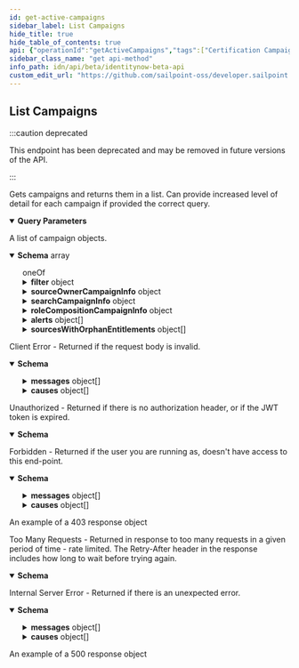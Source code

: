 ```yaml
---
id: get-active-campaigns
sidebar_label: List Campaigns
hide_title: true
hide_table_of_contents: true
api: {"operationId":"getActiveCampaigns","tags":["Certification Campaigns"],"description":"Gets campaigns and returns them in a list. Can provide increased level of detail for each campaign if provided the correct query.","security":[{"oauth2":[]}],"deprecated":true,"parameters":[{"in":"query","name":"detail","schema":{"type":"string","enum":["SLIM","FULL"]},"required":false,"description":"Determines whether slim, or increased level of detail is provided for each campaign in the returned list. Slim is the default behavior.","example":"FULL"},{"in":"query","name":"limit","description":"Max number of results to return.\nSee [V3 API Standard Collection Parameters](https://developer.sailpoint.com/idn/api/standard-collection-parameters) for more information.","required":false,"example":250,"schema":{"type":"integer","format":"int32","minimum":0,"maximum":250,"default":250}},{"in":"query","name":"offset","description":"Offset into the full result set. Usually specified with *limit* to paginate through the results.\nSee [V3 API Standard Collection Parameters](https://developer.sailpoint.com/idn/api/standard-collection-parameters) for more information.","required":false,"example":0,"schema":{"type":"integer","format":"int32","minimum":0,"default":0}},{"in":"query","name":"count","description":"If *true* it will populate the *X-Total-Count* response header with the number of results that would be returned if *limit* and *offset* were ignored.\n\nSince requesting a total count can have a performance impact, it is recommended not to send **count=true** if that value will not be used.\n\nSee [V3 API Standard Collection Parameters](https://developer.sailpoint.com/idn/api/standard-collection-parameters) for more information.","required":false,"example":true,"schema":{"type":"boolean","default":false}},{"in":"query","name":"filters","schema":{"type":"string"},"required":false,"description":"Filter results using the standard syntax described in [V3 API Standard Collection Parameters](https://developer.sailpoint.com/idn/api/standard-collection-parameters#filtering-results)\n\nFiltering is supported for the following fields and operators:\n\n**id**: *eq, in*\n\n**name**: *eq, sw*\n\n**status**: *eq, in*","example":"name eq \"Manager Campaign\""},{"in":"query","name":"sorters","schema":{"type":"string","format":"comma-separated"},"required":false,"description":"Sort results using the standard syntax described in [V3 API Standard Collection Parameters](https://developer.sailpoint.com/idn/api/standard-collection-parameters#sorting-results)\n\nSorting is supported for the following fields: **name**, **created**","example":"name"}],"responses":{"200":{"description":"A list of campaign objects.","content":{"application/json":{"schema":{"type":"array","items":{"oneOf":[{"type":"object","title":"Slim Campaign","required":["name","description","type"],"properties":{"id":{"type":"string","readOnly":true,"description":"Id of the campaign","example":"2c9079b270a266a60170a2779fcb0007"},"name":{"description":"The campaign name. If this object is part of a template, special formatting applies; see the `/campaign-templates/{id}/generate` endpoint documentation for details.","type":"string","example":"Manager Campaign"},"description":{"type":"string","description":"The campaign description. If this object is part of a template, special formatting applies; see the `/campaign-templates/{id}/generate` endpoint documentation for details.","example":"Everyone needs to be reviewed by their manager"},"deadline":{"type":"string","format":"date-time","description":"The campaign's completion deadline.","example":"2020-03-15T10:00:01.456Z"},"type":{"type":"string","description":"The type of campaign. Could be extended in the future.","enum":["MANAGER","SOURCE_OWNER","SEARCH","ROLE_COMPOSITION"],"example":"MANAGER"},"emailNotificationEnabled":{"type":"boolean","description":"Enables email notification for this campaign","default":false,"example":false},"autoRevokeAllowed":{"type":"boolean","description":"Allows auto revoke for this campaign","default":false,"example":false},"recommendationsEnabled":{"type":"boolean","description":"Enables IAI for this campaign. Accepts true even if the IAI product feature is off. If IAI is turned off then campaigns generated from this template will indicate false. The real value will then be returned if IAI is ever enabled for the org in the future.","default":false,"example":true},"status":{"type":"string","description":"The campaign's current status.","readOnly":true,"enum":["PENDING","STAGED","CANCELING","ACTIVATING","ACTIVE","COMPLETING","COMPLETED","ERROR","ARCHIVED"],"example":"ACTIVE"},"correlatedStatus":{"type":"string","description":"The correlatedStatus of the campaign. Only SOURCE_OWNER campaigns can be Uncorrelated. An Uncorrelated certification campaign only includes Uncorrelated identities (An identity is uncorrelated if it has no accounts on an authoritative source).","enum":["CORRELATED","UNCORRELATED"],"example":"CORRELATED"}}},{"type":"object","title":"Campaign","allOf":[{"type":"object","title":"Slim Campaign","required":["name","description","type"],"properties":{"id":{"type":"string","readOnly":true,"description":"Id of the campaign","example":"2c9079b270a266a60170a2779fcb0007"},"name":{"description":"The campaign name. If this object is part of a template, special formatting applies; see the `/campaign-templates/{id}/generate` endpoint documentation for details.","type":"string","example":"Manager Campaign"},"description":{"type":"string","description":"The campaign description. If this object is part of a template, special formatting applies; see the `/campaign-templates/{id}/generate` endpoint documentation for details.","example":"Everyone needs to be reviewed by their manager"},"deadline":{"type":"string","format":"date-time","description":"The campaign's completion deadline.","example":"2020-03-15T10:00:01.456Z"},"type":{"type":"string","description":"The type of campaign. Could be extended in the future.","enum":["MANAGER","SOURCE_OWNER","SEARCH","ROLE_COMPOSITION"],"example":"MANAGER"},"emailNotificationEnabled":{"type":"boolean","description":"Enables email notification for this campaign","default":false,"example":false},"autoRevokeAllowed":{"type":"boolean","description":"Allows auto revoke for this campaign","default":false,"example":false},"recommendationsEnabled":{"type":"boolean","description":"Enables IAI for this campaign. Accepts true even if the IAI product feature is off. If IAI is turned off then campaigns generated from this template will indicate false. The real value will then be returned if IAI is ever enabled for the org in the future.","default":false,"example":true},"status":{"type":"string","description":"The campaign's current status.","readOnly":true,"enum":["PENDING","STAGED","CANCELING","ACTIVATING","ACTIVE","COMPLETING","COMPLETED","ERROR","ARCHIVED"],"example":"ACTIVE"},"correlatedStatus":{"type":"string","description":"The correlatedStatus of the campaign. Only SOURCE_OWNER campaigns can be Uncorrelated. An Uncorrelated certification campaign only includes Uncorrelated identities (An identity is uncorrelated if it has no accounts on an authoritative source).","enum":["CORRELATED","UNCORRELATED"],"example":"CORRELATED"}}},{"type":"object","properties":{"created":{"type":"string","readOnly":true,"format":"date-time","description":"Created time of the campaign","example":"2020-03-03T22:15:13.611Z"},"modified":{"type":"string","readOnly":true,"format":"date-time","description":"Modified time of the campaign","example":"2020-03-03T22:20:12.674Z"},"correlatedStatus":{"description":"The correlatedStatus of the campaign. Only SOURCE_OWNER campaigns can be Uncorrelated. An Uncorrelated certification campaign only includes Uncorrelated identities (An identity is uncorrelated if it has no accounts on an authoritative source).","enum":["CORRELATED","UNCORRELATED"],"example":"CORRELATED"},"filter":{"type":"object","description":"Determines which items will be included in this campaign. The default campaign filter is used if this field is left blank.","properties":{"id":{"type":"string","description":"The ID of whatever type of filter is being used.","example":"0fbe863c063c4c88a35fd7f17e8a3df5"},"type":{"type":"string","description":"Type of the filter","enum":["CAMPAIGN_FILTER","RULE"],"example":"CAMPAIGN_FILTER"},"name":{"type":"string","description":"Name of the filter","example":"Test Filter"}}},"sunsetCommentsRequired":{"type":"boolean","description":"Determines if comments on sunset date changes are required.","default":true,"example":true},"sourceOwnerCampaignInfo":{"type":"object","description":"Must be set only if the campaign type is SOURCE_OWNER.","properties":{"sourceIds":{"type":"array","description":"The list of sources to be included in the campaign.","items":{"type":"string"},"example":["0fbe863c063c4c88a35fd7f17e8a3df5"]}}},"searchCampaignInfo":{"type":"object","description":"Must be set only if the campaign type is SEARCH.","properties":{"type":{"type":"string","description":"The type of search campaign represented.","enum":["IDENTITY","ACCESS"],"example":"ACCESS"},"description":{"type":"string","description":"Describes this search campaign. Intended for storing the query used, and possibly the number of identities selected/available.","example":"Search Campaign description"},"reviewer":{"description":"If specified, this identity or governance group will be the reviewer for all certifications in this campaign. The allowed DTO types are IDENTITY and GOVERNANCE_GROUP","allOf":[{"type":"object","properties":{"type":{"description":"DTO type","type":"string","enum":["ACCOUNT_CORRELATION_CONFIG","ACCESS_PROFILE","ACCESS_REQUEST_APPROVAL","ACCOUNT","APPLICATION","CAMPAIGN","CAMPAIGN_FILTER","CERTIFICATION","CLUSTER","CONNECTOR_SCHEMA","ENTITLEMENT","GOVERNANCE_GROUP","IDENTITY","IDENTITY_PROFILE","IDENTITY_REQUEST","LIFECYCLE_STATE","PASSWORD_POLICY","ROLE","RULE","SOD_POLICY","SOURCE","TAG","TAG_CATEGORY","TASK_RESULT","REPORT_RESULT","SOD_VIOLATION","ACCOUNT_ACTIVITY"],"example":"IDENTITY"},"id":{"type":"string","description":"ID of the object to which this reference applies","example":"2c91808568c529c60168cca6f90c1313"},"name":{"type":"string","description":"Human-readable display name of the object to which this reference applies","example":"William Wilson"}}},{"type":"object"}]},"query":{"type":"string","description":"The scope for the campaign. The campaign will cover identities returned by the query and identities that have access items returned by the query. One of `query` or `identityIds` must be set.","example":"Search Campaign query description"},"identityIds":{"type":"array","description":"A direct list of identities to include in this campaign. One of `identityIds` or `query` must be set.","items":{"type":"string"},"maxItems":1000,"example":["0fbe863c063c4c88a35fd7f17e8a3df5"]},"accessConstraints":{"type":"array","description":"Further reduces the scope of the campaign by excluding identities (from `query` or `identityIds`) that do not have this access.","items":{"type":"object","properties":{"type":{"type":"string","enum":["ENTITLEMENT","ACCESS_PROFILE","ROLE"],"description":"Type of Access","example":"ENTITLEMENT"},"ids":{"description":"Must be set only if operator is SELECTED.","type":"array","items":{"type":"string"},"example":["2c90ad2a70ace7d50170acf22ca90010"]},"operator":{"type":"string","enum":["ALL","SELECTED"],"description":"Used to determine whether the scope of the campaign should be reduced for selected ids or all.","example":"SELECTED"}},"required":["type","operator"]},"maxItems":1000}},"required":["type"]},"roleCompositionCampaignInfo":{"type":"object","description":"Optional configuration options for role composition campaigns.","properties":{"reviewer":{"description":"If specified, this identity or governance group will be the reviewer for all certifications in this campaign. The allowed DTO types are IDENTITY and GOVERNANCE_GROUP","allOf":[{"type":"object","properties":{"type":{"description":"DTO type","type":"string","enum":["ACCOUNT_CORRELATION_CONFIG","ACCESS_PROFILE","ACCESS_REQUEST_APPROVAL","ACCOUNT","APPLICATION","CAMPAIGN","CAMPAIGN_FILTER","CERTIFICATION","CLUSTER","CONNECTOR_SCHEMA","ENTITLEMENT","GOVERNANCE_GROUP","IDENTITY","IDENTITY_PROFILE","IDENTITY_REQUEST","LIFECYCLE_STATE","PASSWORD_POLICY","ROLE","RULE","SOD_POLICY","SOURCE","TAG","TAG_CATEGORY","TASK_RESULT","REPORT_RESULT","SOD_VIOLATION","ACCOUNT_ACTIVITY"],"example":"IDENTITY"},"id":{"type":"string","description":"ID of the object to which this reference applies","example":"2c91808568c529c60168cca6f90c1313"},"name":{"type":"string","description":"Human-readable display name of the object to which this reference applies","example":"William Wilson"}}},{"type":"object"}]},"roleIds":{"type":"array","description":"Optional list of roles to include in this campaign. Only one of `roleIds` and `query` may be set; if neither are set, all roles are included.","items":{"type":"string"},"example":["2c90ad2a70ace7d50170acf22ca90010"]},"remediatorRef":{"type":"object","description":"This determines who remediation tasks will be assigned to. Remediation tasks are created for each revoke decision on items in the campaign. The only legal remediator type is 'IDENTITY', and the chosen identity must be a Role Admin or Org Admin.","properties":{"type":{"type":"string","enum":["IDENTITY"],"description":"Legal Remediator Type","example":"IDENTITY"},"id":{"type":"string","description":"The ID of the remediator.","example":"2c90ad2a70ace7d50170acf22ca90010"},"name":{"type":"string","description":"The name of the remediator.","readOnly":true,"example":"Role Admin"}},"required":["type","id"]},"query":{"type":"string","description":"Optional search query to scope this campaign to a set of roles. Only one of `roleIds` and `query` may be set; if neither are set, all roles are included.","example":"Search Query"},"description":{"type":"string","description":"Describes this role composition campaign. Intended for storing the query used, and possibly the number of roles selected/available.","example":"Role Composition Description"}},"required":["remediatorRef"]},"alerts":{"type":"array","description":"A list of errors and warnings that have accumulated.","readOnly":true,"items":{"type":"object","properties":{"level":{"type":"string","enum":["ERROR","WARN","INFO"],"description":"Denotes the level of the message","example":"ERROR"},"localizations":{"type":"array","items":{"type":"object","properties":{"locale":{"type":"string","description":"The locale for the message text, a BCP 47 language tag.","example":"en-US"},"localeOrigin":{"type":"string","enum":["DEFAULT","REQUEST"],"description":"An indicator of how the locale was selected. *DEFAULT* means the locale is the system default. *REQUEST* means the locale was selected from the request context (i.e., best match based on the *Accept-Language* header). Additional values may be added in the future without notice.","example":"DEFAULT"},"text":{"type":"string","description":"Actual text of the error message in the indicated locale.","example":"The request was syntactically correct but its content is semantically invalid."}}}}}}},"totalCertifications":{"type":"integer","description":"The total number of certifications in this campaign.","readOnly":true,"example":100},"completedCertifications":{"type":"integer","description":"The number of completed certifications in this campaign.","readOnly":true,"example":10},"sourcesWithOrphanEntitlements":{"type":"array","description":"A list of sources in the campaign that contain \\\"orphan entitlements\\\" (entitlements without a corresponding Managed Attribute). An empty list indicates the campaign has no orphan entitlements. Null indicates there may be unknown orphan entitlements in the campaign (the campaign was created before this feature was implemented).","readOnly":true,"items":{"type":"object","properties":{"id":{"type":"string","description":"Id of the source","example":"2c90ad2a70ace7d50170acf22ca90010"},"type":{"type":"string","enum":["SOURCE"],"description":"Type","example":"SOURCE"},"name":{"type":"string","description":"Name of the source","example":"Source with orphan entitlements"}}}},"mandatoryCommentRequirement":{"type":"string","description":"Determines whether comments are required for decisions during certification reviews. You can require comments for all decisions, revoke-only decisions, or no decisions. By default, comments are not required for decisions.","enum":["ALL_DECISIONS","REVOKE_ONLY_DECISIONS","NO_DECISIONS"],"example":"NO_DECISIONS"}}}]}]}},"examples":{"Slim Campaign":{"description":"List of Slim Campaigns that would result from not specifying *detail* or specifying SLIM","value":[{"id":"2c918086719eec070171a7e3355a360a","name":"Manager Review","description":"A review of everyone's access by their manager.","deadline":"2020-12-25T06:00:00.123Z","type":"MANAGER","status":"ACTIVE","emailNotificationEnabled":false,"autoRevokeAllowed":false,"recommendationsEnabled":false},{"id":"7e1a731e3fb845cfbe58112ba4673ee4","name":"Search Campaign","description":"Search Campaign Info","deadline":"2022-07-26T15:42:44Z","type":"SEARCH","status":"ACTIVE","emailNotificationEnabled":false,"autoRevokeAllowed":false,"recommendationsEnabled":false},{"id":"2c918086719eec070171a7e3355a412b","name":"AD Source Review","description":"A review of our AD source.","deadline":"2020-12-25T06:00:00.123Z","type":"SOURCE_OWNER","status":"STAGED","emailNotificationEnabled":true,"autoRevokeAllowed":false,"recommendationsEnabled":false,"correlatedStatus":"CORRELATED"},{"id":"3b2e2e5821e84127b6d693d41c40623b","name":"Role Composition Campaign","description":"A review done by a role owner.","deadline":"2020-12-25T06:00:00.468Z","type":"ROLE_COMPOSITION","status":"ACTIVE","emailNotificationEnabled":false,"autoRevokeAllowed":false,"recommendationsEnabled":false}]},"Full Campaign":{"description":"List of Campaigns that would result from specifying *detail* as FULL","value":[{"id":"078696a575e045c68d6722ccdb9f101d","name":"Role Composition Campaign","description":"A review done by a role owner.","deadline":"2020-12-25T06:00:00.468Z","type":"ROLE_COMPOSITION","status":"ERROR","emailNotificationEnabled":false,"autoRevokeAllowed":false,"recommendationsEnabled":false,"created":"2022-08-02T20:29:51.065Z","modified":"2022-08-02T20:29:51.331Z","filter":{"type":"CAMPAIGN_FILTER","id":"0fbe863c063c4c88a35fd7f17e8a3df5","name":"Test Role Composition Filter"},"sunsetCommentsRequired":true,"sourceOwnerCampaignInfo":null,"searchCampaignInfo":null,"roleCompositionCampaignInfo":{"remediatorRef":{"type":"IDENTITY","id":"7ec252acbd4245548bc25df22348cb75","name":"SailPoint Support"},"reviewerId":null,"reviewer":null,"roleIds":["b15d609fc5c8434b865fe552315fda8f"],"query":null,"description":null},"alerts":[{"level":"ERROR","localizations":[{"locale":"en","localeOrigin":"DEFAULT","text":"Composite criterion must have children non-composite criterion must not."}]}],"totalCertifications":0,"completedCertifications":0,"sourcesWithOrphanEntitlements":null,"mandatoryCommentRequirement":"NO_DECISIONS"},{"id":"1be8fc1103914bf0a4e14e316b6a7b7c","name":"Manager Review","description":"A review of everyone's access by their manager.","deadline":"2020-12-25T06:00:00.468Z","type":"MANAGER","status":"STAGED","emailNotificationEnabled":false,"autoRevokeAllowed":false,"recommendationsEnabled":false,"created":"2022-08-02T19:00:27.731Z","modified":"2022-08-02T19:00:34.391Z","filter":{"type":"CAMPAIGN_FILTER","id":"0fbe863c063c4c88a35fd7f17e8a3df5","name":"Test Manager Filter"},"sunsetCommentsRequired":true,"sourceOwnerCampaignInfo":null,"searchCampaignInfo":null,"roleCompositionCampaignInfo":null,"alerts":null,"totalCertifications":5,"completedCertifications":0,"sourcesWithOrphanEntitlements":[],"mandatoryCommentRequirement":"NO_DECISIONS"},{"id":"7e1a731e3fb845cfbe58112ba4673ee4","name":"Search Campaign","description":"Search Campaign for Identities","deadline":"2022-07-26T15:42:44Z","type":"SEARCH","status":"ACTIVE","emailNotificationEnabled":false,"autoRevokeAllowed":false,"recommendationsEnabled":false,"created":"2022-07-25T15:42:18.276Z","modified":"2022-07-25T15:42:53.718Z","filter":{"type":"CAMPAIGN_FILTER","id":"0fbe863c063c4c88a35fd7f17e8a3df5","name":"Test Search Filter"},"sunsetCommentsRequired":true,"sourceOwnerCampaignInfo":null,"searchCampaignInfo":{"type":"IDENTITY","description":"Example of Search Campaign","reviewer":{"type":"IDENTITY","id":"7ec252acbd4245548bc25df22348cb75","name":null},"query":"user","identityIds":null,"accessConstraints":[]},"roleCompositionCampaignInfo":null,"alerts":null,"totalCertifications":6,"completedCertifications":0,"sourcesWithOrphanEntitlements":[],"mandatoryCommentRequirement":"NO_DECISIONS"},{"id":"ad3cf3dd50394b1bad646de4bc51b999","name":"Source Owner Campaign","description":"Example for Source Owner Campaign","deadline":"2022-08-10T17:09:02Z","type":"SOURCE_OWNER","status":"ACTIVE","emailNotificationEnabled":true,"autoRevokeAllowed":false,"recommendationsEnabled":false,"created":"2022-07-27T17:04:19.027Z","modified":"2022-07-27T17:09:13.925Z","filter":{"type":"CAMPAIGN_FILTER","id":"0fbe863c063c4c88a35fd7f17e8a3df5","name":"Test Source Owner Filter"},"sunsetCommentsRequired":true,"sourceOwnerCampaignInfo":{"sourceIds":["2c91808781fd5aea01821200dc88318e"]},"searchCampaignInfo":null,"roleCompositionCampaignInfo":null,"alerts":null,"totalCertifications":2,"completedCertifications":0,"sourcesWithOrphanEntitlements":[],"correlatedStatus":"CORRELATED","mandatoryCommentRequirement":"NO_DECISIONS"}]}}}}},"400":{"description":"Client Error - Returned if the request body is invalid.","content":{"application/json":{"schema":{"type":"object","properties":{"detailCode":{"type":"string","description":"Fine-grained error code providing more detail of the error.","example":"400.1 Bad Request Content"},"trackingId":{"type":"string","description":"Unique tracking id for the error.","example":"e7eab60924f64aa284175b9fa3309599"},"messages":{"type":"array","description":"Generic localized reason for error","items":{"type":"object","properties":{"locale":{"type":"string","description":"The locale for the message text, a BCP 47 language tag.","example":"en-US"},"localeOrigin":{"type":"string","enum":["DEFAULT","REQUEST"],"description":"An indicator of how the locale was selected. *DEFAULT* means the locale is the system default. *REQUEST* means the locale was selected from the request context (i.e., best match based on the *Accept-Language* header). Additional values may be added in the future without notice.","example":"DEFAULT"},"text":{"type":"string","description":"Actual text of the error message in the indicated locale.","example":"The request was syntactically correct but its content is semantically invalid."}}}},"causes":{"type":"array","description":"Plain-text descriptive reasons to provide additional detail to the text provided in the messages field","items":{"type":"object","properties":{"locale":{"type":"string","description":"The locale for the message text, a BCP 47 language tag.","example":"en-US"},"localeOrigin":{"type":"string","enum":["DEFAULT","REQUEST"],"description":"An indicator of how the locale was selected. *DEFAULT* means the locale is the system default. *REQUEST* means the locale was selected from the request context (i.e., best match based on the *Accept-Language* header). Additional values may be added in the future without notice.","example":"DEFAULT"},"text":{"type":"string","description":"Actual text of the error message in the indicated locale.","example":"The request was syntactically correct but its content is semantically invalid."}}}}}}}}},"401":{"description":"Unauthorized - Returned if there is no authorization header, or if the JWT token is expired.","content":{"application/json":{"schema":{"type":"object","properties":{"error":{"description":"A message describing the error","example":"JWT validation failed: JWT is expired"}}}}}},"403":{"description":"Forbidden - Returned if the user you are running as, doesn't have access to this end-point.","content":{"application/json":{"schema":{"type":"object","properties":{"detailCode":{"type":"string","description":"Fine-grained error code providing more detail of the error.","example":"400.1 Bad Request Content"},"trackingId":{"type":"string","description":"Unique tracking id for the error.","example":"e7eab60924f64aa284175b9fa3309599"},"messages":{"type":"array","description":"Generic localized reason for error","items":{"type":"object","properties":{"locale":{"type":"string","description":"The locale for the message text, a BCP 47 language tag.","example":"en-US"},"localeOrigin":{"type":"string","enum":["DEFAULT","REQUEST"],"description":"An indicator of how the locale was selected. *DEFAULT* means the locale is the system default. *REQUEST* means the locale was selected from the request context (i.e., best match based on the *Accept-Language* header). Additional values may be added in the future without notice.","example":"DEFAULT"},"text":{"type":"string","description":"Actual text of the error message in the indicated locale.","example":"The request was syntactically correct but its content is semantically invalid."}}}},"causes":{"type":"array","description":"Plain-text descriptive reasons to provide additional detail to the text provided in the messages field","items":{"type":"object","properties":{"locale":{"type":"string","description":"The locale for the message text, a BCP 47 language tag.","example":"en-US"},"localeOrigin":{"type":"string","enum":["DEFAULT","REQUEST"],"description":"An indicator of how the locale was selected. *DEFAULT* means the locale is the system default. *REQUEST* means the locale was selected from the request context (i.e., best match based on the *Accept-Language* header). Additional values may be added in the future without notice.","example":"DEFAULT"},"text":{"type":"string","description":"Actual text of the error message in the indicated locale.","example":"The request was syntactically correct but its content is semantically invalid."}}}}}},"examples":{"403":{"summary":"An example of a 403 response object","value":{"detailCode":"403 Forbidden","trackingId":"b21b1f7ce4da4d639f2c62a57171b427","messages":[{"locale":"en-US","localeOrigin":"DEFAULT","text":"The server understood the request but refuses to authorize it."}]}}}}}},"429":{"description":"Too Many Requests - Returned in response to too many requests in a given period of time - rate limited. The Retry-After header in the response includes how long to wait before trying again.","content":{"application/json":{"schema":{"type":"object","properties":{"message":{"description":"A message describing the error","example":" Rate Limit Exceeded "}}}}}},"500":{"description":"Internal Server Error - Returned if there is an unexpected error.","content":{"application/json":{"schema":{"type":"object","properties":{"detailCode":{"type":"string","description":"Fine-grained error code providing more detail of the error.","example":"400.1 Bad Request Content"},"trackingId":{"type":"string","description":"Unique tracking id for the error.","example":"e7eab60924f64aa284175b9fa3309599"},"messages":{"type":"array","description":"Generic localized reason for error","items":{"type":"object","properties":{"locale":{"type":"string","description":"The locale for the message text, a BCP 47 language tag.","example":"en-US"},"localeOrigin":{"type":"string","enum":["DEFAULT","REQUEST"],"description":"An indicator of how the locale was selected. *DEFAULT* means the locale is the system default. *REQUEST* means the locale was selected from the request context (i.e., best match based on the *Accept-Language* header). Additional values may be added in the future without notice.","example":"DEFAULT"},"text":{"type":"string","description":"Actual text of the error message in the indicated locale.","example":"The request was syntactically correct but its content is semantically invalid."}}}},"causes":{"type":"array","description":"Plain-text descriptive reasons to provide additional detail to the text provided in the messages field","items":{"type":"object","properties":{"locale":{"type":"string","description":"The locale for the message text, a BCP 47 language tag.","example":"en-US"},"localeOrigin":{"type":"string","enum":["DEFAULT","REQUEST"],"description":"An indicator of how the locale was selected. *DEFAULT* means the locale is the system default. *REQUEST* means the locale was selected from the request context (i.e., best match based on the *Accept-Language* header). Additional values may be added in the future without notice.","example":"DEFAULT"},"text":{"type":"string","description":"Actual text of the error message in the indicated locale.","example":"The request was syntactically correct but its content is semantically invalid."}}}}}},"examples":{"500":{"summary":"An example of a 500 response object","value":{"detailCode":"500.0 Internal Fault","trackingId":"b21b1f7ce4da4d639f2c62a57171b427","messages":[{"locale":"en-US","localeOrigin":"DEFAULT","text":"An internal fault occurred."}]}}}}}}},"method":"get","path":"/campaigns","servers":[{"url":"https://{tenant}.api.identitynow.com/beta","description":"This is the beta API server.","variables":{"tenant":{"default":"sailpoint","description":"This is the name of your tenant, typically your company's name."}}}],"securitySchemes":{"oauth2":{"type":"oauth2","description":"OAuth2 Bearer token (JWT). See [IdentityNow REST API Authentication](https://developer.sailpoint.com/idn/api/authentication) for more information.\n- Directions for generating a [personal access token](https://developer.sailpoint.com/idn/api/authentication#personal-access-tokens)\n- Directions using [client credentials flow](https://developer.sailpoint.com/idn/api/authentication#client-credentials-grant-flow)\n- Directions for using [authorization code flow](https://developer.sailpoint.com/idn/api/authentication#authorization-code-grant-flow)\n\nWhich authentication method should I choose?  See our [guide](https://developer.sailpoint.com/idn/api/authentication#which-oauth-20-grant-flow-should-i-use)\n\nLearn more about how to find your `tokenUrl` and `authorizationUrl` [in our docs](https://developer.sailpoint.com/idn/api/authentication#find-your-tenants-oauth-details)\n","flows":{"clientCredentials":{"tokenUrl":"https://tenant.api.identitynow.com/oauth/token","scopes":{"sp:scopes:default":"default scope","sp:scopes:all":"access to all scopes"}},"authorizationCode":{"authorizationUrl":"https://tenant.identitynow.com/oauth/authorize","tokenUrl":"https://tenant.api.identitynow.com/oauth/token","scopes":{"sp:scopes:default":"default scope","sp:scopes:all":"access to all scopes"}}}}},"info":{"title":"IdentityNow Beta API","description":"Use these APIs to interact with the IdentityNow platform to achieve repeatable, automated processes with greater scalability. These APIs are in beta and are subject to change. We encourage you to join the SailPoint Developer Community forum at https://developer.sailpoint.com/discuss to connect with other developers using our APIs.","termsOfService":"https://developer.sailpoint.com/discuss/tos","contact":{"name":"Developer Relations","url":"https://developer.sailpoint.com/discuss/api-help"},"license":{"name":"MIT","url":"https://opensource.org/licenses/MIT"},"version":"3.1.0-beta"},"postman":{"name":"List Campaigns","description":{"content":"Gets campaigns and returns them in a list. Can provide increased level of detail for each campaign if provided the correct query.","type":"text/plain"},"url":{"path":["campaigns"],"host":["{{baseUrl}}"],"query":[{"disabled":false,"description":{"content":"Determines whether slim, or increased level of detail is provided for each campaign in the returned list. Slim is the default behavior.","type":"text/plain"},"key":"detail","value":""},{"disabled":false,"description":{"content":"Max number of results to return.\nSee [V3 API Standard Collection Parameters](https://developer.sailpoint.com/idn/api/standard-collection-parameters) for more information.","type":"text/plain"},"key":"limit","value":""},{"disabled":false,"description":{"content":"Offset into the full result set. Usually specified with *limit* to paginate through the results.\nSee [V3 API Standard Collection Parameters](https://developer.sailpoint.com/idn/api/standard-collection-parameters) for more information.","type":"text/plain"},"key":"offset","value":""},{"disabled":false,"description":{"content":"If *true* it will populate the *X-Total-Count* response header with the number of results that would be returned if *limit* and *offset* were ignored.\n\nSince requesting a total count can have a performance impact, it is recommended not to send **count=true** if that value will not be used.\n\nSee [V3 API Standard Collection Parameters](https://developer.sailpoint.com/idn/api/standard-collection-parameters) for more information.","type":"text/plain"},"key":"count","value":""},{"disabled":false,"description":{"content":"Filter results using the standard syntax described in [V3 API Standard Collection Parameters](https://developer.sailpoint.com/idn/api/standard-collection-parameters#filtering-results)\n\nFiltering is supported for the following fields and operators:\n\n**id**: *eq, in*\n\n**name**: *eq, sw*\n\n**status**: *eq, in*","type":"text/plain"},"key":"filters","value":""},{"disabled":false,"description":{"content":"Sort results using the standard syntax described in [V3 API Standard Collection Parameters](https://developer.sailpoint.com/idn/api/standard-collection-parameters#sorting-results)\n\nSorting is supported for the following fields: **name**, **created**","type":"text/plain"},"key":"sorters","value":""}],"variable":[]},"header":[{"key":"Accept","value":"application/json"}],"method":"GET","auth":{"type":"oauth2","oauth2":[]}}}
sidebar_class_name: "get api-method"
info_path: idn/api/beta/identitynow-beta-api
custom_edit_url: "https://github.com/sailpoint-oss/developer.sailpoint.com/issues/new?assignees=&labels=&template=bug-report.md&title=%5BBug%5D+Your+Bug+Report+Here Requesting changes to 'List Campaigns' (get-active-campaigns)"
---
```



## List Campaigns

:::caution deprecated

This endpoint has been deprecated and may be removed in future versions of the API.

:::

Gets campaigns and returns them in a list. Can provide increased level of detail for each campaign if provided the correct query.

<details style={{"marginBottom":"1rem"}} data-collapsed={false} open={true}><summary style={{}}><strong>Query Parameters</strong></summary><div><ul><ParamsItem className={"paramsItem"} param={{"in":"query","name":"detail","schema":{"type":"string","enum":["SLIM","FULL"]},"required":false,"description":"Determines whether slim, or increased level of detail is provided for each campaign in the returned list. Slim is the default behavior.","example":"FULL"}}></ParamsItem><ParamsItem className={"paramsItem"} param={{"in":"query","name":"limit","description":"Max number of results to return.\nSee [V3 API Standard Collection Parameters](https://developer.sailpoint.com/idn/api/standard-collection-parameters) for more information.","required":false,"example":250,"schema":{"type":"integer","format":"int32","minimum":0,"maximum":250,"default":250}}}></ParamsItem><ParamsItem className={"paramsItem"} param={{"in":"query","name":"offset","description":"Offset into the full result set. Usually specified with *limit* to paginate through the results.\nSee [V3 API Standard Collection Parameters](https://developer.sailpoint.com/idn/api/standard-collection-parameters) for more information.","required":false,"example":0,"schema":{"type":"integer","format":"int32","minimum":0,"default":0}}}></ParamsItem><ParamsItem className={"paramsItem"} param={{"in":"query","name":"count","description":"If *true* it will populate the *X-Total-Count* response header with the number of results that would be returned if *limit* and *offset* were ignored.\n\nSince requesting a total count can have a performance impact, it is recommended not to send **count=true** if that value will not be used.\n\nSee [V3 API Standard Collection Parameters](https://developer.sailpoint.com/idn/api/standard-collection-parameters) for more information.","required":false,"example":true,"schema":{"type":"boolean","default":false}}}></ParamsItem><ParamsItem className={"paramsItem"} param={{"in":"query","name":"filters","schema":{"type":"string"},"required":false,"description":"Filter results using the standard syntax described in [V3 API Standard Collection Parameters](https://developer.sailpoint.com/idn/api/standard-collection-parameters#filtering-results)\n\nFiltering is supported for the following fields and operators:\n\n**id**: *eq, in*\n\n**name**: *eq, sw*\n\n**status**: *eq, in*","example":"name eq \"Manager Campaign\""}}></ParamsItem><ParamsItem className={"paramsItem"} param={{"in":"query","name":"sorters","schema":{"type":"string","format":"comma-separated"},"required":false,"description":"Sort results using the standard syntax described in [V3 API Standard Collection Parameters](https://developer.sailpoint.com/idn/api/standard-collection-parameters#sorting-results)\n\nSorting is supported for the following fields: **name**, **created**","example":"name"}}></ParamsItem></ul></div></details><div><ApiTabs><TabItem label={"200"} value={"200"}><div>

A list of campaign objects.

</div><div><MimeTabs schemaType={"response"}><TabItem label={"application/json"} value={"application/json"}><SchemaTabs><TabItem label={"Schema"} value={"Schema"}><details style={{}} data-collapsed={false} open={true}><summary style={{"textAlign":"left"}}><strong>Schema</strong><span style={{"opacity":"0.6"}}> array</span></summary><div style={{"textAlign":"left","marginLeft":"1rem"}}></div><ul style={{"marginLeft":"1rem"}}><div><div><span className={"badge badge--info"}>oneOf</span><SchemaTabs><TabItem label={"Slim Campaign"} value={"0-item-properties"}><SchemaItem collapsible={false} name={"id"} required={false} deprecated={undefined} schemaDescription={"Id of the campaign"} schemaName={"string"} qualifierMessage={undefined} defaultValue={undefined}></SchemaItem><SchemaItem collapsible={false} name={"name"} required={false} deprecated={undefined} schemaDescription={"The campaign name. If this object is part of a template, special formatting applies; see the `/campaign-templates/{id}/generate` endpoint documentation for details."} schemaName={"string"} qualifierMessage={undefined} defaultValue={undefined}></SchemaItem><SchemaItem collapsible={false} name={"description"} required={false} deprecated={undefined} schemaDescription={"The campaign description. If this object is part of a template, special formatting applies; see the `/campaign-templates/{id}/generate` endpoint documentation for details."} schemaName={"string"} qualifierMessage={undefined} defaultValue={undefined}></SchemaItem><SchemaItem collapsible={false} name={"deadline"} required={false} deprecated={undefined} schemaDescription={"The campaign's completion deadline."} schemaName={"date-time"} qualifierMessage={undefined} defaultValue={undefined}></SchemaItem><SchemaItem collapsible={false} name={"type"} required={false} deprecated={undefined} schemaDescription={"The type of campaign. Could be extended in the future."} schemaName={"string"} qualifierMessage={"**Possible values:** [`MANAGER`, `SOURCE_OWNER`, `SEARCH`, `ROLE_COMPOSITION`]"} defaultValue={undefined}></SchemaItem><SchemaItem collapsible={false} name={"emailNotificationEnabled"} required={false} deprecated={undefined} schemaDescription={"Enables email notification for this campaign"} schemaName={"boolean"} qualifierMessage={undefined} defaultValue={false}></SchemaItem><SchemaItem collapsible={false} name={"autoRevokeAllowed"} required={false} deprecated={undefined} schemaDescription={"Allows auto revoke for this campaign"} schemaName={"boolean"} qualifierMessage={undefined} defaultValue={false}></SchemaItem><SchemaItem collapsible={false} name={"recommendationsEnabled"} required={false} deprecated={undefined} schemaDescription={"Enables IAI for this campaign. Accepts true even if the IAI product feature is off. If IAI is turned off then campaigns generated from this template will indicate false. The real value will then be returned if IAI is ever enabled for the org in the future."} schemaName={"boolean"} qualifierMessage={undefined} defaultValue={false}></SchemaItem><SchemaItem collapsible={false} name={"status"} required={false} deprecated={undefined} schemaDescription={"The campaign's current status."} schemaName={"string"} qualifierMessage={"**Possible values:** [`PENDING`, `STAGED`, `CANCELING`, `ACTIVATING`, `ACTIVE`, `COMPLETING`, `COMPLETED`, `ERROR`, `ARCHIVED`]"} defaultValue={undefined}></SchemaItem><SchemaItem collapsible={false} name={"correlatedStatus"} required={false} deprecated={undefined} schemaDescription={"The correlatedStatus of the campaign. Only SOURCE_OWNER campaigns can be Uncorrelated. An Uncorrelated certification campaign only includes Uncorrelated identities (An identity is uncorrelated if it has no accounts on an authoritative source)."} schemaName={"string"} qualifierMessage={"**Possible values:** [`CORRELATED`, `UNCORRELATED`]"} defaultValue={undefined}></SchemaItem></TabItem><TabItem label={"Campaign"} value={"1-item-properties"}><SchemaItem collapsible={false} name={"id"} required={false} deprecated={undefined} schemaDescription={"Id of the campaign"} schemaName={"string"} qualifierMessage={undefined} defaultValue={undefined}></SchemaItem><SchemaItem collapsible={false} name={"name"} required={false} deprecated={undefined} schemaDescription={"The campaign name. If this object is part of a template, special formatting applies; see the `/campaign-templates/{id}/generate` endpoint documentation for details."} schemaName={"string"} qualifierMessage={undefined} defaultValue={undefined}></SchemaItem><SchemaItem collapsible={false} name={"description"} required={false} deprecated={undefined} schemaDescription={"The campaign description. If this object is part of a template, special formatting applies; see the `/campaign-templates/{id}/generate` endpoint documentation for details."} schemaName={"string"} qualifierMessage={undefined} defaultValue={undefined}></SchemaItem><SchemaItem collapsible={false} name={"deadline"} required={false} deprecated={undefined} schemaDescription={"The campaign's completion deadline."} schemaName={"date-time"} qualifierMessage={undefined} defaultValue={undefined}></SchemaItem><SchemaItem collapsible={false} name={"type"} required={false} deprecated={undefined} schemaDescription={"The type of campaign. Could be extended in the future."} schemaName={"string"} qualifierMessage={"**Possible values:** [`MANAGER`, `SOURCE_OWNER`, `SEARCH`, `ROLE_COMPOSITION`]"} defaultValue={undefined}></SchemaItem><SchemaItem collapsible={false} name={"emailNotificationEnabled"} required={false} deprecated={undefined} schemaDescription={"Enables email notification for this campaign"} schemaName={"boolean"} qualifierMessage={undefined} defaultValue={false}></SchemaItem><SchemaItem collapsible={false} name={"autoRevokeAllowed"} required={false} deprecated={undefined} schemaDescription={"Allows auto revoke for this campaign"} schemaName={"boolean"} qualifierMessage={undefined} defaultValue={false}></SchemaItem><SchemaItem collapsible={false} name={"recommendationsEnabled"} required={false} deprecated={undefined} schemaDescription={"Enables IAI for this campaign. Accepts true even if the IAI product feature is off. If IAI is turned off then campaigns generated from this template will indicate false. The real value will then be returned if IAI is ever enabled for the org in the future."} schemaName={"boolean"} qualifierMessage={undefined} defaultValue={false}></SchemaItem><SchemaItem collapsible={false} name={"status"} required={false} deprecated={undefined} schemaDescription={"The campaign's current status."} schemaName={"string"} qualifierMessage={"**Possible values:** [`PENDING`, `STAGED`, `CANCELING`, `ACTIVATING`, `ACTIVE`, `COMPLETING`, `COMPLETED`, `ERROR`, `ARCHIVED`]"} defaultValue={undefined}></SchemaItem><SchemaItem collapsible={false} name={"correlatedStatus"} required={false} deprecated={undefined} schemaDescription={"The correlatedStatus of the campaign. Only SOURCE_OWNER campaigns can be Uncorrelated. An Uncorrelated certification campaign only includes Uncorrelated identities (An identity is uncorrelated if it has no accounts on an authoritative source)."} schemaName={"string"} qualifierMessage={"**Possible values:** [`CORRELATED`, `UNCORRELATED`]"} defaultValue={undefined}></SchemaItem><SchemaItem collapsible={false} name={"created"} required={false} deprecated={undefined} schemaDescription={"Created time of the campaign"} schemaName={"date-time"} qualifierMessage={undefined} defaultValue={undefined}></SchemaItem><SchemaItem collapsible={false} name={"modified"} required={false} deprecated={undefined} schemaDescription={"Modified time of the campaign"} schemaName={"date-time"} qualifierMessage={undefined} defaultValue={undefined}></SchemaItem><SchemaItem collapsible={true} className={"schemaItem"}><details style={{}}><summary style={{}}><strong>filter</strong><span style={{"opacity":"0.6"}}> object</span></summary><div style={{"marginLeft":"1rem"}}><div style={{"marginTop":".5rem","marginBottom":".5rem"}}>

Determines which items will be included in this campaign. The default campaign filter is used if this field is left blank.

</div><SchemaItem collapsible={false} name={"id"} required={false} deprecated={undefined} schemaDescription={"The ID of whatever type of filter is being used."} schemaName={"string"} qualifierMessage={undefined} defaultValue={undefined}></SchemaItem><SchemaItem collapsible={false} name={"type"} required={false} deprecated={undefined} schemaDescription={"Type of the filter"} schemaName={"string"} qualifierMessage={"**Possible values:** [`CAMPAIGN_FILTER`, `RULE`]"} defaultValue={undefined}></SchemaItem><SchemaItem collapsible={false} name={"name"} required={false} deprecated={undefined} schemaDescription={"Name of the filter"} schemaName={"string"} qualifierMessage={undefined} defaultValue={undefined}></SchemaItem></div></details></SchemaItem><SchemaItem collapsible={false} name={"sunsetCommentsRequired"} required={false} deprecated={undefined} schemaDescription={"Determines if comments on sunset date changes are required."} schemaName={"boolean"} qualifierMessage={undefined} defaultValue={true}></SchemaItem><SchemaItem collapsible={true} className={"schemaItem"}><details style={{}}><summary style={{}}><strong>sourceOwnerCampaignInfo</strong><span style={{"opacity":"0.6"}}> object</span></summary><div style={{"marginLeft":"1rem"}}><div style={{"marginTop":".5rem","marginBottom":".5rem"}}>

Must be set only if the campaign type is SOURCE_OWNER.

</div><SchemaItem collapsible={false} name={"sourceIds"} required={false} deprecated={undefined} schemaDescription={"The list of sources to be included in the campaign."} schemaName={"string[]"} qualifierMessage={undefined} defaultValue={undefined}></SchemaItem></div></details></SchemaItem><SchemaItem collapsible={true} className={"schemaItem"}><details style={{}}><summary style={{}}><strong>searchCampaignInfo</strong><span style={{"opacity":"0.6"}}> object</span></summary><div style={{"marginLeft":"1rem"}}><div style={{"marginTop":".5rem","marginBottom":".5rem"}}>

Must be set only if the campaign type is SEARCH.

</div><SchemaItem collapsible={false} name={"type"} required={false} deprecated={undefined} schemaDescription={"The type of search campaign represented."} schemaName={"string"} qualifierMessage={"**Possible values:** [`IDENTITY`, `ACCESS`]"} defaultValue={undefined}></SchemaItem><SchemaItem collapsible={false} name={"description"} required={false} deprecated={undefined} schemaDescription={"Describes this search campaign. Intended for storing the query used, and possibly the number of identities selected/available."} schemaName={"string"} qualifierMessage={undefined} defaultValue={undefined}></SchemaItem><SchemaItem collapsible={true} className={"schemaItem"}><details style={{}}><summary style={{}}><strong>reviewer</strong><span style={{"opacity":"0.6"}}> object</span></summary><div style={{"marginLeft":"1rem"}}><div style={{"marginTop":".5rem","marginBottom":".5rem"}}>

If specified, this identity or governance group will be the reviewer for all certifications in this campaign. The allowed DTO types are IDENTITY and GOVERNANCE_GROUP

</div><SchemaItem collapsible={false} name={"type"} required={false} deprecated={undefined} schemaDescription={"DTO type"} schemaName={"string"} qualifierMessage={"**Possible values:** [`ACCOUNT_CORRELATION_CONFIG`, `ACCESS_PROFILE`, `ACCESS_REQUEST_APPROVAL`, `ACCOUNT`, `APPLICATION`, `CAMPAIGN`, `CAMPAIGN_FILTER`, `CERTIFICATION`, `CLUSTER`, `CONNECTOR_SCHEMA`, `ENTITLEMENT`, `GOVERNANCE_GROUP`, `IDENTITY`, `IDENTITY_PROFILE`, `IDENTITY_REQUEST`, `LIFECYCLE_STATE`, `PASSWORD_POLICY`, `ROLE`, `RULE`, `SOD_POLICY`, `SOURCE`, `TAG`, `TAG_CATEGORY`, `TASK_RESULT`, `REPORT_RESULT`, `SOD_VIOLATION`, `ACCOUNT_ACTIVITY`]"} defaultValue={undefined}></SchemaItem><SchemaItem collapsible={false} name={"id"} required={false} deprecated={undefined} schemaDescription={"ID of the object to which this reference applies"} schemaName={"string"} qualifierMessage={undefined} defaultValue={undefined}></SchemaItem><SchemaItem collapsible={false} name={"name"} required={false} deprecated={undefined} schemaDescription={"Human-readable display name of the object to which this reference applies"} schemaName={"string"} qualifierMessage={undefined} defaultValue={undefined}></SchemaItem></div></details></SchemaItem><SchemaItem collapsible={false} name={"query"} required={false} deprecated={undefined} schemaDescription={"The scope for the campaign. The campaign will cover identities returned by the query and identities that have access items returned by the query. One of `query` or `identityIds` must be set."} schemaName={"string"} qualifierMessage={undefined} defaultValue={undefined}></SchemaItem><SchemaItem collapsible={false} name={"identityIds"} required={false} deprecated={undefined} schemaDescription={"A direct list of identities to include in this campaign. One of `identityIds` or `query` must be set."} schemaName={"string[]"} qualifierMessage={"**Possible values:** `<= 1000`"} defaultValue={undefined}></SchemaItem><SchemaItem collapsible={true} className={"schemaItem"}><details style={{}}><summary style={{}}><strong>accessConstraints</strong><span style={{"opacity":"0.6"}}> object[]</span></summary><div style={{"marginLeft":"1rem"}}><div style={{"marginTop":".5rem","marginBottom":".5rem"}}>

**Possible values:** `<= 1000`

</div><div style={{"marginTop":".5rem","marginBottom":".5rem"}}>

Further reduces the scope of the campaign by excluding identities (from `query` or `identityIds`) that do not have this access.

</div><SchemaItem collapsible={false} name={"type"} required={false} deprecated={undefined} schemaDescription={"Type of Access"} schemaName={"string"} qualifierMessage={"**Possible values:** [`ENTITLEMENT`, `ACCESS_PROFILE`, `ROLE`]"} defaultValue={undefined}></SchemaItem><SchemaItem collapsible={false} name={"ids"} required={false} deprecated={undefined} schemaDescription={"Must be set only if operator is SELECTED."} schemaName={"string[]"} qualifierMessage={undefined} defaultValue={undefined}></SchemaItem><SchemaItem collapsible={false} name={"operator"} required={false} deprecated={undefined} schemaDescription={"Used to determine whether the scope of the campaign should be reduced for selected ids or all."} schemaName={"string"} qualifierMessage={"**Possible values:** [`ALL`, `SELECTED`]"} defaultValue={undefined}></SchemaItem></div></details></SchemaItem></div></details></SchemaItem><SchemaItem collapsible={true} className={"schemaItem"}><details style={{}}><summary style={{}}><strong>roleCompositionCampaignInfo</strong><span style={{"opacity":"0.6"}}> object</span></summary><div style={{"marginLeft":"1rem"}}><div style={{"marginTop":".5rem","marginBottom":".5rem"}}>

Optional configuration options for role composition campaigns.

</div><SchemaItem collapsible={true} className={"schemaItem"}><details style={{}}><summary style={{}}><strong>reviewer</strong><span style={{"opacity":"0.6"}}> object</span></summary><div style={{"marginLeft":"1rem"}}><div style={{"marginTop":".5rem","marginBottom":".5rem"}}>

If specified, this identity or governance group will be the reviewer for all certifications in this campaign. The allowed DTO types are IDENTITY and GOVERNANCE_GROUP

</div><SchemaItem collapsible={false} name={"type"} required={false} deprecated={undefined} schemaDescription={"DTO type"} schemaName={"string"} qualifierMessage={"**Possible values:** [`ACCOUNT_CORRELATION_CONFIG`, `ACCESS_PROFILE`, `ACCESS_REQUEST_APPROVAL`, `ACCOUNT`, `APPLICATION`, `CAMPAIGN`, `CAMPAIGN_FILTER`, `CERTIFICATION`, `CLUSTER`, `CONNECTOR_SCHEMA`, `ENTITLEMENT`, `GOVERNANCE_GROUP`, `IDENTITY`, `IDENTITY_PROFILE`, `IDENTITY_REQUEST`, `LIFECYCLE_STATE`, `PASSWORD_POLICY`, `ROLE`, `RULE`, `SOD_POLICY`, `SOURCE`, `TAG`, `TAG_CATEGORY`, `TASK_RESULT`, `REPORT_RESULT`, `SOD_VIOLATION`, `ACCOUNT_ACTIVITY`]"} defaultValue={undefined}></SchemaItem><SchemaItem collapsible={false} name={"id"} required={false} deprecated={undefined} schemaDescription={"ID of the object to which this reference applies"} schemaName={"string"} qualifierMessage={undefined} defaultValue={undefined}></SchemaItem><SchemaItem collapsible={false} name={"name"} required={false} deprecated={undefined} schemaDescription={"Human-readable display name of the object to which this reference applies"} schemaName={"string"} qualifierMessage={undefined} defaultValue={undefined}></SchemaItem></div></details></SchemaItem><SchemaItem collapsible={false} name={"roleIds"} required={false} deprecated={undefined} schemaDescription={"Optional list of roles to include in this campaign. Only one of `roleIds` and `query` may be set; if neither are set, all roles are included."} schemaName={"string[]"} qualifierMessage={undefined} defaultValue={undefined}></SchemaItem><SchemaItem collapsible={true} className={"schemaItem"}><details style={{}}><summary style={{}}><strong>remediatorRef</strong><span style={{"opacity":"0.6"}}> object</span></summary><div style={{"marginLeft":"1rem"}}><div style={{"marginTop":".5rem","marginBottom":".5rem"}}>

This determines who remediation tasks will be assigned to. Remediation tasks are created for each revoke decision on items in the campaign. The only legal remediator type is 'IDENTITY', and the chosen identity must be a Role Admin or Org Admin.

</div><SchemaItem collapsible={false} name={"type"} required={false} deprecated={undefined} schemaDescription={"Legal Remediator Type"} schemaName={"string"} qualifierMessage={"**Possible values:** [`IDENTITY`]"} defaultValue={undefined}></SchemaItem><SchemaItem collapsible={false} name={"id"} required={false} deprecated={undefined} schemaDescription={"The ID of the remediator."} schemaName={"string"} qualifierMessage={undefined} defaultValue={undefined}></SchemaItem><SchemaItem collapsible={false} name={"name"} required={false} deprecated={undefined} schemaDescription={"The name of the remediator."} schemaName={"string"} qualifierMessage={undefined} defaultValue={undefined}></SchemaItem></div></details></SchemaItem><SchemaItem collapsible={false} name={"query"} required={false} deprecated={undefined} schemaDescription={"Optional search query to scope this campaign to a set of roles. Only one of `roleIds` and `query` may be set; if neither are set, all roles are included."} schemaName={"string"} qualifierMessage={undefined} defaultValue={undefined}></SchemaItem><SchemaItem collapsible={false} name={"description"} required={false} deprecated={undefined} schemaDescription={"Describes this role composition campaign. Intended for storing the query used, and possibly the number of roles selected/available."} schemaName={"string"} qualifierMessage={undefined} defaultValue={undefined}></SchemaItem></div></details></SchemaItem><SchemaItem collapsible={true} className={"schemaItem"}><details style={{}}><summary style={{}}><strong>alerts</strong><span style={{"opacity":"0.6"}}> object[]</span></summary><div style={{"marginLeft":"1rem"}}><div style={{"marginTop":".5rem","marginBottom":".5rem"}}>

A list of errors and warnings that have accumulated.

</div><SchemaItem collapsible={false} name={"level"} required={false} deprecated={undefined} schemaDescription={"Denotes the level of the message"} schemaName={"string"} qualifierMessage={"**Possible values:** [`ERROR`, `WARN`, `INFO`]"} defaultValue={undefined}></SchemaItem><SchemaItem collapsible={true} className={"schemaItem"}><details style={{}}><summary style={{}}><strong>localizations</strong><span style={{"opacity":"0.6"}}> object[]</span></summary><div style={{"marginLeft":"1rem"}}><SchemaItem collapsible={false} name={"locale"} required={false} deprecated={undefined} schemaDescription={"The locale for the message text, a BCP 47 language tag."} schemaName={"string"} qualifierMessage={undefined} defaultValue={undefined}></SchemaItem><SchemaItem collapsible={false} name={"localeOrigin"} required={false} deprecated={undefined} schemaDescription={"An indicator of how the locale was selected. *DEFAULT* means the locale is the system default. *REQUEST* means the locale was selected from the request context (i.e., best match based on the *Accept-Language* header). Additional values may be added in the future without notice."} schemaName={"string"} qualifierMessage={"**Possible values:** [`DEFAULT`, `REQUEST`]"} defaultValue={undefined}></SchemaItem><SchemaItem collapsible={false} name={"text"} required={false} deprecated={undefined} schemaDescription={"Actual text of the error message in the indicated locale."} schemaName={"string"} qualifierMessage={undefined} defaultValue={undefined}></SchemaItem></div></details></SchemaItem></div></details></SchemaItem><SchemaItem collapsible={false} name={"totalCertifications"} required={false} deprecated={undefined} schemaDescription={"The total number of certifications in this campaign."} schemaName={"integer"} qualifierMessage={undefined} defaultValue={undefined}></SchemaItem><SchemaItem collapsible={false} name={"completedCertifications"} required={false} deprecated={undefined} schemaDescription={"The number of completed certifications in this campaign."} schemaName={"integer"} qualifierMessage={undefined} defaultValue={undefined}></SchemaItem><SchemaItem collapsible={true} className={"schemaItem"}><details style={{}}><summary style={{}}><strong>sourcesWithOrphanEntitlements</strong><span style={{"opacity":"0.6"}}> object[]</span></summary><div style={{"marginLeft":"1rem"}}><div style={{"marginTop":".5rem","marginBottom":".5rem"}}>

A list of sources in the campaign that contain \"orphan entitlements\" (entitlements without a corresponding Managed Attribute). An empty list indicates the campaign has no orphan entitlements. Null indicates there may be unknown orphan entitlements in the campaign (the campaign was created before this feature was implemented).

</div><SchemaItem collapsible={false} name={"id"} required={false} deprecated={undefined} schemaDescription={"Id of the source"} schemaName={"string"} qualifierMessage={undefined} defaultValue={undefined}></SchemaItem><SchemaItem collapsible={false} name={"type"} required={false} deprecated={undefined} schemaDescription={"Type"} schemaName={"string"} qualifierMessage={"**Possible values:** [`SOURCE`]"} defaultValue={undefined}></SchemaItem><SchemaItem collapsible={false} name={"name"} required={false} deprecated={undefined} schemaDescription={"Name of the source"} schemaName={"string"} qualifierMessage={undefined} defaultValue={undefined}></SchemaItem></div></details></SchemaItem><SchemaItem collapsible={false} name={"mandatoryCommentRequirement"} required={false} deprecated={undefined} schemaDescription={"Determines whether comments are required for decisions during certification reviews. You can require comments for all decisions, revoke-only decisions, or no decisions. By default, comments are not required for decisions."} schemaName={"string"} qualifierMessage={"**Possible values:** [`ALL_DECISIONS`, `REVOKE_ONLY_DECISIONS`, `NO_DECISIONS`]"} defaultValue={undefined}></SchemaItem></TabItem></SchemaTabs></div></div></ul></details></TabItem><TabItem label={"Example (from schema)"} value={"Example (from schema)"}><ResponseSamples responseExample={"[\n  {\n    \"id\": \"2c9079b270a266a60170a2779fcb0007\",\n    \"name\": \"Manager Campaign\",\n    \"description\": \"Everyone needs to be reviewed by their manager\",\n    \"deadline\": \"2020-03-15T10:00:01.456Z\",\n    \"type\": \"MANAGER\",\n    \"emailNotificationEnabled\": false,\n    \"autoRevokeAllowed\": false,\n    \"recommendationsEnabled\": true,\n    \"status\": \"ACTIVE\",\n    \"correlatedStatus\": \"CORRELATED\"\n  },\n  {\n    \"id\": \"2c9079b270a266a60170a2779fcb0007\",\n    \"name\": \"Manager Campaign\",\n    \"description\": \"Everyone needs to be reviewed by their manager\",\n    \"deadline\": \"2020-03-15T10:00:01.456Z\",\n    \"type\": \"MANAGER\",\n    \"emailNotificationEnabled\": false,\n    \"autoRevokeAllowed\": false,\n    \"recommendationsEnabled\": true,\n    \"status\": \"ACTIVE\",\n    \"correlatedStatus\": \"CORRELATED\",\n    \"created\": \"2020-03-03T22:15:13.611Z\",\n    \"modified\": \"2020-03-03T22:20:12.674Z\",\n    \"filter\": {\n      \"id\": \"0fbe863c063c4c88a35fd7f17e8a3df5\",\n      \"type\": \"CAMPAIGN_FILTER\",\n      \"name\": \"Test Filter\"\n    },\n    \"sunsetCommentsRequired\": true,\n    \"sourceOwnerCampaignInfo\": {\n      \"sourceIds\": [\n        \"0fbe863c063c4c88a35fd7f17e8a3df5\"\n      ]\n    },\n    \"searchCampaignInfo\": {\n      \"type\": \"ACCESS\",\n      \"description\": \"Search Campaign description\",\n      \"reviewer\": {\n        \"type\": \"IDENTITY\",\n        \"id\": \"2c91808568c529c60168cca6f90c1313\",\n        \"name\": \"William Wilson\"\n      },\n      \"query\": \"Search Campaign query description\",\n      \"identityIds\": [\n        \"0fbe863c063c4c88a35fd7f17e8a3df5\"\n      ],\n      \"accessConstraints\": [\n        {\n          \"type\": \"ENTITLEMENT\",\n          \"ids\": [\n            \"2c90ad2a70ace7d50170acf22ca90010\"\n          ],\n          \"operator\": \"SELECTED\"\n        }\n      ]\n    },\n    \"roleCompositionCampaignInfo\": {\n      \"reviewer\": {\n        \"type\": \"IDENTITY\",\n        \"id\": \"2c91808568c529c60168cca6f90c1313\",\n        \"name\": \"William Wilson\"\n      },\n      \"roleIds\": [\n        \"2c90ad2a70ace7d50170acf22ca90010\"\n      ],\n      \"remediatorRef\": {\n        \"type\": \"IDENTITY\",\n        \"id\": \"2c90ad2a70ace7d50170acf22ca90010\",\n        \"name\": \"Role Admin\"\n      },\n      \"query\": \"Search Query\",\n      \"description\": \"Role Composition Description\"\n    },\n    \"alerts\": [\n      {\n        \"level\": \"ERROR\",\n        \"localizations\": [\n          {\n            \"locale\": \"en-US\",\n            \"localeOrigin\": \"DEFAULT\",\n            \"text\": \"The request was syntactically correct but its content is semantically invalid.\"\n          }\n        ]\n      }\n    ],\n    \"totalCertifications\": 100,\n    \"completedCertifications\": 10,\n    \"sourcesWithOrphanEntitlements\": [\n      {\n        \"id\": \"2c90ad2a70ace7d50170acf22ca90010\",\n        \"type\": \"SOURCE\",\n        \"name\": \"Source with orphan entitlements\"\n      }\n    ],\n    \"mandatoryCommentRequirement\": \"NO_DECISIONS\"\n  }\n]"} language={"json"}></ResponseSamples></TabItem><TabItem label={" Slim  Campaign"} value={" Slim  Campaign"}><ResponseSamples responseExample={"[\n  {\n    \"id\": \"2c918086719eec070171a7e3355a360a\",\n    \"name\": \"Manager Review\",\n    \"description\": \"A review of everyone's access by their manager.\",\n    \"deadline\": \"2020-12-25T06:00:00.123Z\",\n    \"type\": \"MANAGER\",\n    \"status\": \"ACTIVE\",\n    \"emailNotificationEnabled\": false,\n    \"autoRevokeAllowed\": false,\n    \"recommendationsEnabled\": false\n  },\n  {\n    \"id\": \"7e1a731e3fb845cfbe58112ba4673ee4\",\n    \"name\": \"Search Campaign\",\n    \"description\": \"Search Campaign Info\",\n    \"deadline\": \"2022-07-26T15:42:44Z\",\n    \"type\": \"SEARCH\",\n    \"status\": \"ACTIVE\",\n    \"emailNotificationEnabled\": false,\n    \"autoRevokeAllowed\": false,\n    \"recommendationsEnabled\": false\n  },\n  {\n    \"id\": \"2c918086719eec070171a7e3355a412b\",\n    \"name\": \"AD Source Review\",\n    \"description\": \"A review of our AD source.\",\n    \"deadline\": \"2020-12-25T06:00:00.123Z\",\n    \"type\": \"SOURCE_OWNER\",\n    \"status\": \"STAGED\",\n    \"emailNotificationEnabled\": true,\n    \"autoRevokeAllowed\": false,\n    \"recommendationsEnabled\": false,\n    \"correlatedStatus\": \"CORRELATED\"\n  },\n  {\n    \"id\": \"3b2e2e5821e84127b6d693d41c40623b\",\n    \"name\": \"Role Composition Campaign\",\n    \"description\": \"A review done by a role owner.\",\n    \"deadline\": \"2020-12-25T06:00:00.468Z\",\n    \"type\": \"ROLE_COMPOSITION\",\n    \"status\": \"ACTIVE\",\n    \"emailNotificationEnabled\": false,\n    \"autoRevokeAllowed\": false,\n    \"recommendationsEnabled\": false\n  }\n]"} language={"json"}></ResponseSamples></TabItem><TabItem label={" Full  Campaign"} value={" Full  Campaign"}><ResponseSamples responseExample={"[\n  {\n    \"id\": \"078696a575e045c68d6722ccdb9f101d\",\n    \"name\": \"Role Composition Campaign\",\n    \"description\": \"A review done by a role owner.\",\n    \"deadline\": \"2020-12-25T06:00:00.468Z\",\n    \"type\": \"ROLE_COMPOSITION\",\n    \"status\": \"ERROR\",\n    \"emailNotificationEnabled\": false,\n    \"autoRevokeAllowed\": false,\n    \"recommendationsEnabled\": false,\n    \"created\": \"2022-08-02T20:29:51.065Z\",\n    \"modified\": \"2022-08-02T20:29:51.331Z\",\n    \"filter\": {\n      \"type\": \"CAMPAIGN_FILTER\",\n      \"id\": \"0fbe863c063c4c88a35fd7f17e8a3df5\",\n      \"name\": \"Test Role Composition Filter\"\n    },\n    \"sunsetCommentsRequired\": true,\n    \"sourceOwnerCampaignInfo\": null,\n    \"searchCampaignInfo\": null,\n    \"roleCompositionCampaignInfo\": {\n      \"remediatorRef\": {\n        \"type\": \"IDENTITY\",\n        \"id\": \"7ec252acbd4245548bc25df22348cb75\",\n        \"name\": \"SailPoint Support\"\n      },\n      \"reviewerId\": null,\n      \"reviewer\": null,\n      \"roleIds\": [\n        \"b15d609fc5c8434b865fe552315fda8f\"\n      ],\n      \"query\": null,\n      \"description\": null\n    },\n    \"alerts\": [\n      {\n        \"level\": \"ERROR\",\n        \"localizations\": [\n          {\n            \"locale\": \"en\",\n            \"localeOrigin\": \"DEFAULT\",\n            \"text\": \"Composite criterion must have children non-composite criterion must not.\"\n          }\n        ]\n      }\n    ],\n    \"totalCertifications\": 0,\n    \"completedCertifications\": 0,\n    \"sourcesWithOrphanEntitlements\": null,\n    \"mandatoryCommentRequirement\": \"NO_DECISIONS\"\n  },\n  {\n    \"id\": \"1be8fc1103914bf0a4e14e316b6a7b7c\",\n    \"name\": \"Manager Review\",\n    \"description\": \"A review of everyone's access by their manager.\",\n    \"deadline\": \"2020-12-25T06:00:00.468Z\",\n    \"type\": \"MANAGER\",\n    \"status\": \"STAGED\",\n    \"emailNotificationEnabled\": false,\n    \"autoRevokeAllowed\": false,\n    \"recommendationsEnabled\": false,\n    \"created\": \"2022-08-02T19:00:27.731Z\",\n    \"modified\": \"2022-08-02T19:00:34.391Z\",\n    \"filter\": {\n      \"type\": \"CAMPAIGN_FILTER\",\n      \"id\": \"0fbe863c063c4c88a35fd7f17e8a3df5\",\n      \"name\": \"Test Manager Filter\"\n    },\n    \"sunsetCommentsRequired\": true,\n    \"sourceOwnerCampaignInfo\": null,\n    \"searchCampaignInfo\": null,\n    \"roleCompositionCampaignInfo\": null,\n    \"alerts\": null,\n    \"totalCertifications\": 5,\n    \"completedCertifications\": 0,\n    \"sourcesWithOrphanEntitlements\": [],\n    \"mandatoryCommentRequirement\": \"NO_DECISIONS\"\n  },\n  {\n    \"id\": \"7e1a731e3fb845cfbe58112ba4673ee4\",\n    \"name\": \"Search Campaign\",\n    \"description\": \"Search Campaign for Identities\",\n    \"deadline\": \"2022-07-26T15:42:44Z\",\n    \"type\": \"SEARCH\",\n    \"status\": \"ACTIVE\",\n    \"emailNotificationEnabled\": false,\n    \"autoRevokeAllowed\": false,\n    \"recommendationsEnabled\": false,\n    \"created\": \"2022-07-25T15:42:18.276Z\",\n    \"modified\": \"2022-07-25T15:42:53.718Z\",\n    \"filter\": {\n      \"type\": \"CAMPAIGN_FILTER\",\n      \"id\": \"0fbe863c063c4c88a35fd7f17e8a3df5\",\n      \"name\": \"Test Search Filter\"\n    },\n    \"sunsetCommentsRequired\": true,\n    \"sourceOwnerCampaignInfo\": null,\n    \"searchCampaignInfo\": {\n      \"type\": \"IDENTITY\",\n      \"description\": \"Example of Search Campaign\",\n      \"reviewer\": {\n        \"type\": \"IDENTITY\",\n        \"id\": \"7ec252acbd4245548bc25df22348cb75\",\n        \"name\": null\n      },\n      \"query\": \"user\",\n      \"identityIds\": null,\n      \"accessConstraints\": []\n    },\n    \"roleCompositionCampaignInfo\": null,\n    \"alerts\": null,\n    \"totalCertifications\": 6,\n    \"completedCertifications\": 0,\n    \"sourcesWithOrphanEntitlements\": [],\n    \"mandatoryCommentRequirement\": \"NO_DECISIONS\"\n  },\n  {\n    \"id\": \"ad3cf3dd50394b1bad646de4bc51b999\",\n    \"name\": \"Source Owner Campaign\",\n    \"description\": \"Example for Source Owner Campaign\",\n    \"deadline\": \"2022-08-10T17:09:02Z\",\n    \"type\": \"SOURCE_OWNER\",\n    \"status\": \"ACTIVE\",\n    \"emailNotificationEnabled\": true,\n    \"autoRevokeAllowed\": false,\n    \"recommendationsEnabled\": false,\n    \"created\": \"2022-07-27T17:04:19.027Z\",\n    \"modified\": \"2022-07-27T17:09:13.925Z\",\n    \"filter\": {\n      \"type\": \"CAMPAIGN_FILTER\",\n      \"id\": \"0fbe863c063c4c88a35fd7f17e8a3df5\",\n      \"name\": \"Test Source Owner Filter\"\n    },\n    \"sunsetCommentsRequired\": true,\n    \"sourceOwnerCampaignInfo\": {\n      \"sourceIds\": [\n        \"2c91808781fd5aea01821200dc88318e\"\n      ]\n    },\n    \"searchCampaignInfo\": null,\n    \"roleCompositionCampaignInfo\": null,\n    \"alerts\": null,\n    \"totalCertifications\": 2,\n    \"completedCertifications\": 0,\n    \"sourcesWithOrphanEntitlements\": [],\n    \"correlatedStatus\": \"CORRELATED\",\n    \"mandatoryCommentRequirement\": \"NO_DECISIONS\"\n  }\n]"} language={"json"}></ResponseSamples></TabItem></SchemaTabs></TabItem></MimeTabs></div></TabItem><TabItem label={"400"} value={"400"}><div>

Client Error - Returned if the request body is invalid.

</div><div><MimeTabs schemaType={"response"}><TabItem label={"application/json"} value={"application/json"}><SchemaTabs><TabItem label={"Schema"} value={"Schema"}><details style={{}} data-collapsed={false} open={true}><summary style={{"textAlign":"left"}}><strong>Schema</strong></summary><div style={{"textAlign":"left","marginLeft":"1rem"}}></div><ul style={{"marginLeft":"1rem"}}><SchemaItem collapsible={false} name={"detailCode"} required={false} deprecated={undefined} schemaDescription={"Fine-grained error code providing more detail of the error."} schemaName={"string"} qualifierMessage={undefined} defaultValue={undefined}></SchemaItem><SchemaItem collapsible={false} name={"trackingId"} required={false} deprecated={undefined} schemaDescription={"Unique tracking id for the error."} schemaName={"string"} qualifierMessage={undefined} defaultValue={undefined}></SchemaItem><SchemaItem collapsible={true} className={"schemaItem"}><details style={{}}><summary style={{}}><strong>messages</strong><span style={{"opacity":"0.6"}}> object[]</span></summary><div style={{"marginLeft":"1rem"}}><div style={{"marginTop":".5rem","marginBottom":".5rem"}}>

Generic localized reason for error

</div><SchemaItem collapsible={false} name={"locale"} required={false} deprecated={undefined} schemaDescription={"The locale for the message text, a BCP 47 language tag."} schemaName={"string"} qualifierMessage={undefined} defaultValue={undefined}></SchemaItem><SchemaItem collapsible={false} name={"localeOrigin"} required={false} deprecated={undefined} schemaDescription={"An indicator of how the locale was selected. *DEFAULT* means the locale is the system default. *REQUEST* means the locale was selected from the request context (i.e., best match based on the *Accept-Language* header). Additional values may be added in the future without notice."} schemaName={"string"} qualifierMessage={"**Possible values:** [`DEFAULT`, `REQUEST`]"} defaultValue={undefined}></SchemaItem><SchemaItem collapsible={false} name={"text"} required={false} deprecated={undefined} schemaDescription={"Actual text of the error message in the indicated locale."} schemaName={"string"} qualifierMessage={undefined} defaultValue={undefined}></SchemaItem></div></details></SchemaItem><SchemaItem collapsible={true} className={"schemaItem"}><details style={{}}><summary style={{}}><strong>causes</strong><span style={{"opacity":"0.6"}}> object[]</span></summary><div style={{"marginLeft":"1rem"}}><div style={{"marginTop":".5rem","marginBottom":".5rem"}}>

Plain-text descriptive reasons to provide additional detail to the text provided in the messages field

</div><SchemaItem collapsible={false} name={"locale"} required={false} deprecated={undefined} schemaDescription={"The locale for the message text, a BCP 47 language tag."} schemaName={"string"} qualifierMessage={undefined} defaultValue={undefined}></SchemaItem><SchemaItem collapsible={false} name={"localeOrigin"} required={false} deprecated={undefined} schemaDescription={"An indicator of how the locale was selected. *DEFAULT* means the locale is the system default. *REQUEST* means the locale was selected from the request context (i.e., best match based on the *Accept-Language* header). Additional values may be added in the future without notice."} schemaName={"string"} qualifierMessage={"**Possible values:** [`DEFAULT`, `REQUEST`]"} defaultValue={undefined}></SchemaItem><SchemaItem collapsible={false} name={"text"} required={false} deprecated={undefined} schemaDescription={"Actual text of the error message in the indicated locale."} schemaName={"string"} qualifierMessage={undefined} defaultValue={undefined}></SchemaItem></div></details></SchemaItem></ul></details></TabItem><TabItem label={"Example (from schema)"} value={"Example (from schema)"}><ResponseSamples responseExample={"{\n  \"detailCode\": \"400.1 Bad Request Content\",\n  \"trackingId\": \"e7eab60924f64aa284175b9fa3309599\",\n  \"messages\": [\n    {\n      \"locale\": \"en-US\",\n      \"localeOrigin\": \"DEFAULT\",\n      \"text\": \"The request was syntactically correct but its content is semantically invalid.\"\n    }\n  ],\n  \"causes\": [\n    {\n      \"locale\": \"en-US\",\n      \"localeOrigin\": \"DEFAULT\",\n      \"text\": \"The request was syntactically correct but its content is semantically invalid.\"\n    }\n  ]\n}"} language={"json"}></ResponseSamples></TabItem></SchemaTabs></TabItem></MimeTabs></div></TabItem><TabItem label={"401"} value={"401"}><div>

Unauthorized - Returned if there is no authorization header, or if the JWT token is expired.

</div><div><MimeTabs schemaType={"response"}><TabItem label={"application/json"} value={"application/json"}><SchemaTabs><TabItem label={"Schema"} value={"Schema"}><details style={{}} data-collapsed={false} open={true}><summary style={{"textAlign":"left"}}><strong>Schema</strong></summary><div style={{"textAlign":"left","marginLeft":"1rem"}}></div><ul style={{"marginLeft":"1rem"}}><SchemaItem collapsible={false} name={"error"} required={false} deprecated={undefined} schemaDescription={"A message describing the error"} schemaName={""} qualifierMessage={undefined} defaultValue={undefined}></SchemaItem></ul></details></TabItem><TabItem label={"Example (from schema)"} value={"Example (from schema)"}><ResponseSamples responseExample={"{\n  \"error\": \"JWT validation failed: JWT is expired\"\n}"} language={"json"}></ResponseSamples></TabItem></SchemaTabs></TabItem></MimeTabs></div></TabItem><TabItem label={"403"} value={"403"}><div>

Forbidden - Returned if the user you are running as, doesn't have access to this end-point.

</div><div><MimeTabs schemaType={"response"}><TabItem label={"application/json"} value={"application/json"}><SchemaTabs><TabItem label={"Schema"} value={"Schema"}><details style={{}} data-collapsed={false} open={true}><summary style={{"textAlign":"left"}}><strong>Schema</strong></summary><div style={{"textAlign":"left","marginLeft":"1rem"}}></div><ul style={{"marginLeft":"1rem"}}><SchemaItem collapsible={false} name={"detailCode"} required={false} deprecated={undefined} schemaDescription={"Fine-grained error code providing more detail of the error."} schemaName={"string"} qualifierMessage={undefined} defaultValue={undefined}></SchemaItem><SchemaItem collapsible={false} name={"trackingId"} required={false} deprecated={undefined} schemaDescription={"Unique tracking id for the error."} schemaName={"string"} qualifierMessage={undefined} defaultValue={undefined}></SchemaItem><SchemaItem collapsible={true} className={"schemaItem"}><details style={{}}><summary style={{}}><strong>messages</strong><span style={{"opacity":"0.6"}}> object[]</span></summary><div style={{"marginLeft":"1rem"}}><div style={{"marginTop":".5rem","marginBottom":".5rem"}}>

Generic localized reason for error

</div><SchemaItem collapsible={false} name={"locale"} required={false} deprecated={undefined} schemaDescription={"The locale for the message text, a BCP 47 language tag."} schemaName={"string"} qualifierMessage={undefined} defaultValue={undefined}></SchemaItem><SchemaItem collapsible={false} name={"localeOrigin"} required={false} deprecated={undefined} schemaDescription={"An indicator of how the locale was selected. *DEFAULT* means the locale is the system default. *REQUEST* means the locale was selected from the request context (i.e., best match based on the *Accept-Language* header). Additional values may be added in the future without notice."} schemaName={"string"} qualifierMessage={"**Possible values:** [`DEFAULT`, `REQUEST`]"} defaultValue={undefined}></SchemaItem><SchemaItem collapsible={false} name={"text"} required={false} deprecated={undefined} schemaDescription={"Actual text of the error message in the indicated locale."} schemaName={"string"} qualifierMessage={undefined} defaultValue={undefined}></SchemaItem></div></details></SchemaItem><SchemaItem collapsible={true} className={"schemaItem"}><details style={{}}><summary style={{}}><strong>causes</strong><span style={{"opacity":"0.6"}}> object[]</span></summary><div style={{"marginLeft":"1rem"}}><div style={{"marginTop":".5rem","marginBottom":".5rem"}}>

Plain-text descriptive reasons to provide additional detail to the text provided in the messages field

</div><SchemaItem collapsible={false} name={"locale"} required={false} deprecated={undefined} schemaDescription={"The locale for the message text, a BCP 47 language tag."} schemaName={"string"} qualifierMessage={undefined} defaultValue={undefined}></SchemaItem><SchemaItem collapsible={false} name={"localeOrigin"} required={false} deprecated={undefined} schemaDescription={"An indicator of how the locale was selected. *DEFAULT* means the locale is the system default. *REQUEST* means the locale was selected from the request context (i.e., best match based on the *Accept-Language* header). Additional values may be added in the future without notice."} schemaName={"string"} qualifierMessage={"**Possible values:** [`DEFAULT`, `REQUEST`]"} defaultValue={undefined}></SchemaItem><SchemaItem collapsible={false} name={"text"} required={false} deprecated={undefined} schemaDescription={"Actual text of the error message in the indicated locale."} schemaName={"string"} qualifierMessage={undefined} defaultValue={undefined}></SchemaItem></div></details></SchemaItem></ul></details></TabItem><TabItem label={"Example (from schema)"} value={"Example (from schema)"}><ResponseSamples responseExample={"{\n  \"detailCode\": \"400.1 Bad Request Content\",\n  \"trackingId\": \"e7eab60924f64aa284175b9fa3309599\",\n  \"messages\": [\n    {\n      \"locale\": \"en-US\",\n      \"localeOrigin\": \"DEFAULT\",\n      \"text\": \"The request was syntactically correct but its content is semantically invalid.\"\n    }\n  ],\n  \"causes\": [\n    {\n      \"locale\": \"en-US\",\n      \"localeOrigin\": \"DEFAULT\",\n      \"text\": \"The request was syntactically correct but its content is semantically invalid.\"\n    }\n  ]\n}"} language={"json"}></ResponseSamples></TabItem><TabItem label={"403"} value={"403"}><p> An example of a 403 response object</p><ResponseSamples responseExample={"{\n  \"detailCode\": \"403 Forbidden\",\n  \"trackingId\": \"b21b1f7ce4da4d639f2c62a57171b427\",\n  \"messages\": [\n    {\n      \"locale\": \"en-US\",\n      \"localeOrigin\": \"DEFAULT\",\n      \"text\": \"The server understood the request but refuses to authorize it.\"\n    }\n  ]\n}"} language={"json"}></ResponseSamples></TabItem></SchemaTabs></TabItem></MimeTabs></div></TabItem><TabItem label={"429"} value={"429"}><div>

Too Many Requests - Returned in response to too many requests in a given period of time - rate limited. The Retry-After header in the response includes how long to wait before trying again.

</div><div><MimeTabs schemaType={"response"}><TabItem label={"application/json"} value={"application/json"}><SchemaTabs><TabItem label={"Schema"} value={"Schema"}><details style={{}} data-collapsed={false} open={true}><summary style={{"textAlign":"left"}}><strong>Schema</strong></summary><div style={{"textAlign":"left","marginLeft":"1rem"}}></div><ul style={{"marginLeft":"1rem"}}><SchemaItem collapsible={false} name={"message"} required={false} deprecated={undefined} schemaDescription={"A message describing the error"} schemaName={""} qualifierMessage={undefined} defaultValue={undefined}></SchemaItem></ul></details></TabItem><TabItem label={"Example (from schema)"} value={"Example (from schema)"}><ResponseSamples responseExample={"{\n  \"message\": \" Rate Limit Exceeded \"\n}"} language={"json"}></ResponseSamples></TabItem></SchemaTabs></TabItem></MimeTabs></div></TabItem><TabItem label={"500"} value={"500"}><div>

Internal Server Error - Returned if there is an unexpected error.

</div><div><MimeTabs schemaType={"response"}><TabItem label={"application/json"} value={"application/json"}><SchemaTabs><TabItem label={"Schema"} value={"Schema"}><details style={{}} data-collapsed={false} open={true}><summary style={{"textAlign":"left"}}><strong>Schema</strong></summary><div style={{"textAlign":"left","marginLeft":"1rem"}}></div><ul style={{"marginLeft":"1rem"}}><SchemaItem collapsible={false} name={"detailCode"} required={false} deprecated={undefined} schemaDescription={"Fine-grained error code providing more detail of the error."} schemaName={"string"} qualifierMessage={undefined} defaultValue={undefined}></SchemaItem><SchemaItem collapsible={false} name={"trackingId"} required={false} deprecated={undefined} schemaDescription={"Unique tracking id for the error."} schemaName={"string"} qualifierMessage={undefined} defaultValue={undefined}></SchemaItem><SchemaItem collapsible={true} className={"schemaItem"}><details style={{}}><summary style={{}}><strong>messages</strong><span style={{"opacity":"0.6"}}> object[]</span></summary><div style={{"marginLeft":"1rem"}}><div style={{"marginTop":".5rem","marginBottom":".5rem"}}>

Generic localized reason for error

</div><SchemaItem collapsible={false} name={"locale"} required={false} deprecated={undefined} schemaDescription={"The locale for the message text, a BCP 47 language tag."} schemaName={"string"} qualifierMessage={undefined} defaultValue={undefined}></SchemaItem><SchemaItem collapsible={false} name={"localeOrigin"} required={false} deprecated={undefined} schemaDescription={"An indicator of how the locale was selected. *DEFAULT* means the locale is the system default. *REQUEST* means the locale was selected from the request context (i.e., best match based on the *Accept-Language* header). Additional values may be added in the future without notice."} schemaName={"string"} qualifierMessage={"**Possible values:** [`DEFAULT`, `REQUEST`]"} defaultValue={undefined}></SchemaItem><SchemaItem collapsible={false} name={"text"} required={false} deprecated={undefined} schemaDescription={"Actual text of the error message in the indicated locale."} schemaName={"string"} qualifierMessage={undefined} defaultValue={undefined}></SchemaItem></div></details></SchemaItem><SchemaItem collapsible={true} className={"schemaItem"}><details style={{}}><summary style={{}}><strong>causes</strong><span style={{"opacity":"0.6"}}> object[]</span></summary><div style={{"marginLeft":"1rem"}}><div style={{"marginTop":".5rem","marginBottom":".5rem"}}>

Plain-text descriptive reasons to provide additional detail to the text provided in the messages field

</div><SchemaItem collapsible={false} name={"locale"} required={false} deprecated={undefined} schemaDescription={"The locale for the message text, a BCP 47 language tag."} schemaName={"string"} qualifierMessage={undefined} defaultValue={undefined}></SchemaItem><SchemaItem collapsible={false} name={"localeOrigin"} required={false} deprecated={undefined} schemaDescription={"An indicator of how the locale was selected. *DEFAULT* means the locale is the system default. *REQUEST* means the locale was selected from the request context (i.e., best match based on the *Accept-Language* header). Additional values may be added in the future without notice."} schemaName={"string"} qualifierMessage={"**Possible values:** [`DEFAULT`, `REQUEST`]"} defaultValue={undefined}></SchemaItem><SchemaItem collapsible={false} name={"text"} required={false} deprecated={undefined} schemaDescription={"Actual text of the error message in the indicated locale."} schemaName={"string"} qualifierMessage={undefined} defaultValue={undefined}></SchemaItem></div></details></SchemaItem></ul></details></TabItem><TabItem label={"Example (from schema)"} value={"Example (from schema)"}><ResponseSamples responseExample={"{\n  \"detailCode\": \"400.1 Bad Request Content\",\n  \"trackingId\": \"e7eab60924f64aa284175b9fa3309599\",\n  \"messages\": [\n    {\n      \"locale\": \"en-US\",\n      \"localeOrigin\": \"DEFAULT\",\n      \"text\": \"The request was syntactically correct but its content is semantically invalid.\"\n    }\n  ],\n  \"causes\": [\n    {\n      \"locale\": \"en-US\",\n      \"localeOrigin\": \"DEFAULT\",\n      \"text\": \"The request was syntactically correct but its content is semantically invalid.\"\n    }\n  ]\n}"} language={"json"}></ResponseSamples></TabItem><TabItem label={"500"} value={"500"}><p> An example of a 500 response object</p><ResponseSamples responseExample={"{\n  \"detailCode\": \"500.0 Internal Fault\",\n  \"trackingId\": \"b21b1f7ce4da4d639f2c62a57171b427\",\n  \"messages\": [\n    {\n      \"locale\": \"en-US\",\n      \"localeOrigin\": \"DEFAULT\",\n      \"text\": \"An internal fault occurred.\"\n    }\n  ]\n}"} language={"json"}></ResponseSamples></TabItem></SchemaTabs></TabItem></MimeTabs></div></TabItem></ApiTabs></div>